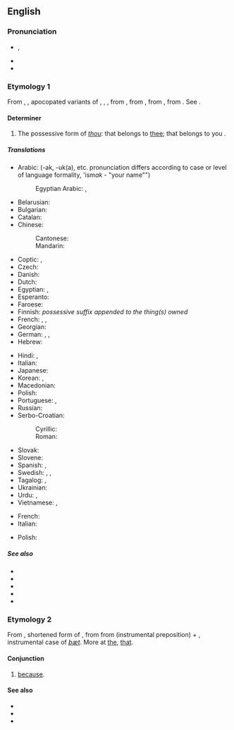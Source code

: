 {{also|Thy|THY|thŷ|þy}}
==English==
{{wikipedia|dab=thy}}

===Pronunciation===
* {{enPR|''th''ī}}, {{IPA|/ðaɪ/|lang=en}}
* {{audio|en-us-thy.ogg|Audio (US)|lang=en}}
* {{rhymes|aɪ|lang=en}}

===Etymology 1===
From {{inh|en|enm|thy}}, {{m|enm|thi}}, apocopated variants of {{der|en|enm|thine}}, {{m|enm|thyn}}, {{m|enm|thin}}, from {{inh|en|ang|þīn}}, from {{inh|en|gem-pro|*þīnaz}}, from {{inh|en|ine-pro|*téynos|t=thy; thine}}, from {{der|en|ine-pro|*túh₂|t=thou}}. See {{l|en|thou}}.

====Determiner====
{{head|en|determiner|cat2=possessive determiners}}

# {{lb|en|archaic|literary}} The possessive form of ''[[thou]]'': that belongs to [[thee]]; that belongs to you {{qualifier|singular}}.

=====Translations=====
{{trans-top|possessive determiner}}
* Arabic: {{t+|ar|ك|alt=ـك}} (-ak, -uk(a), etc. pronunciation differs according to case or level of language formality, 'ism''ak'' - "your name"")
*: Egyptian Arabic: {{qualifier|owner is male}} {{t|arz|ك|alt=ـك|tr=-ak or k|sc=Arab}}, {{qualifier|owner is female}} {{t|arz|ك|alt=ـك|tr=-ek or ki|sc=Arab}}
* Belarusian: {{t|be|твой}}
* Bulgarian: {{t|bg|твой}}
* Catalan: {{t|ca|teu|m}}
* Chinese:
*: Cantonese: {{t|yue|[[你]][[嘅]]|tr=nei5ge3|sc=Hani}}
*: Mandarin: {{t|cmn|[[你]][[的]]|tr=nǐde|sc=Hani}}
* Coptic: {{qualifier|owner is male}} {{t|cop|ⲡⲉⲕ|m}} {{t|cop|ⲧⲉⲕ|f}} {{t|cop|ⲛⲉⲕ|m-p|f-p}}, {{qualifier|owner is female}} {{t|cop|ⲡⲉ|m}} {{t|cop|ⲧⲉ|f}} {{t|cop|ⲛⲉ|m-p|f-p}}
* Czech: {{t+|cs|tvůj}}
* Danish: {{t+|da|din}}
* Dutch: {{t+|nl|je}}
* Egyptian: {{qualifier|owner is male}} {{t-egy|.k|h=k}}, {{qualifier|owner is female}} {{t-egy|.ṯ|h=T}}
* Esperanto: {{t|eo|cia|}}
* Faroese: {{t|fo|tín}}
* Finnish: {{t|fi|[[sinun]] + [[-si]]}} ''possessive suffix appended to the thing(s) owned''
* French: {{t+|fr|ton|m}}, {{t+|fr|ta|f}}, {{t+|fr|tes|p}}
* Georgian: {{t|ka|შენი|sc=Geor}}
* German: {{t+|de|dein|m|n}}, {{t+|de|deine|f}}, {{t+|de|deine|p}}
* Hebrew: {{t|he|שלך|m|tr=Sheljá|sc=Hebr}}
{{trans-mid}}
* Hindi: {{t+|hi|तेरा|tr=terā|sc=Deva}}, {{t+|hi|तुम्हारा|tr=tumhārā|sc=Deva}}
* Italian: {{t+|it|tuo}}
* Japanese: {{t|ja|[[汝]][[の]]|tr=nanji no}}
* Korean: {{t+|ko|네}}, {{t|ko|너의}}
* Macedonian: {{t|mk|твој|tr=tvoj|sc=Cyrl}}
* Polish: {{t+|pl|twój}}
* Portuguese: {{t+|pt|teu|m}}, {{t+|pt|tua|f}}
* Russian: {{t+|ru|твой}}
* Serbo-Croatian:
*: Cyrillic: {{t|sh|твој}}
*: Roman: {{t|sh|tvoj}}
* Slovak: {{t+|sk|tvoj}}
* Slovene: {{t+|sl|tvój}}
* Spanish: {{t+|es|tu}}, {{t+|es|tuyo}}
* Swedish: {{t+|sv|din|c}}, {{t+|sv|ditt|n}}, {{t+|sv|dina|p}}
* Tagalog: {{t|tl|iyong}}, {{t|tl|mo}}
* Ukrainian: {{t|uk|твій}}
* Urdu: {{t|ur|تیرا|tr=terā|sc=ur-Arab}}, {{t|ur|تمھارا|tr=tumhārā|sc=ur-Arab}}
* Vietnamese: {{t|vi|của mày}}, {{t|vi|của em}}
{{trans-bottom}}

{{checktrans-top}}
* French: {{t+|fr|ton}}
* Italian: {{t+|it|tuo}}
{{trans-mid}}
* Polish: {{t+|pl|twój}}
{{trans-bottom}}

=====See also=====
* {{l|en|thee}}
* {{l|en|thine}}
* {{l|en|thou}}
* {{l|en|thyself}}
* {{l|en|your}}

===Etymology 2===
From {{etyl|enm|en}} {{m|enm|thy||because, forwhy}}, shortened form of {{m|enm|forthy|for-thy, forthy|for that}}, from {{etyl|ang|en}} {{m|ang|for þy þe|for þȳ [þe]|because [that]}} from {{m|ang|for|}} (instrumental preposition) + {{m|ang|þȳ||by that}}, instrumental case of ''[[þæt]]''. More at [[the]], [[that]].

====Conjunction====
{{en-con|-}}

# {{lb|en|obsolete}} [[because]].

====See also====
* {{l|en|forthy}}
* {{l|en|why}}
* {{l|en|forwhy}}